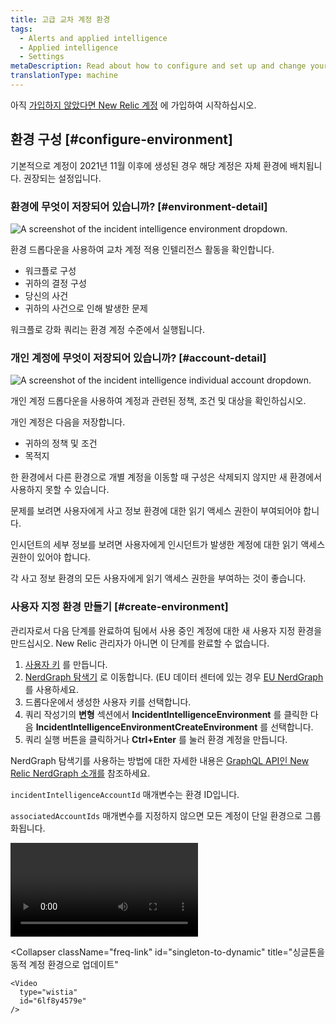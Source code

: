 ```yaml
---
title: 고급 교차 계정 환경
tags:
  - Alerts and applied intelligence
  - Applied intelligence
  - Settings
metaDescription: Read about how to configure and set up and change your environment settings
translationType: machine
---
```






아직 [가입하지 않았다면 New Relic 계정](https://newrelic.com/signup) 에 가입하여 시작하십시오.

## 환경 구성 [#configure-environment]

기본적으로 계정이 2021년 11월 이후에 생성된 경우 해당 계정은 자체 환경에 배치됩니다. 권장되는 설정입니다.

### 환경에 무엇이 저장되어 있습니까? [#environment-detail]

<img
  title="The incident intelligence environment."
  alt="A screenshot of the incident intelligence environment dropdown."
  src={accountsIncidentIntelligenceEnvironment}
/>

<figcaption>
  환경 드롭다운을 사용하여 교차 계정 적용 인텔리전스 활동을 확인합니다.
</figcaption>

* 워크플로 구성
* 귀하의 결정 구성
* 당신의 사건
* 귀하의 사건으로 인해 발생한 문제

워크플로 강화 쿼리는 환경 계정 수준에서 실행됩니다.

### 개인 계정에 무엇이 저장되어 있습니까? [#account-detail]

<img
  title="The incident intelligence individual account."
  alt="A screenshot of the incident intelligence individual account dropdown."
  src={accountsAccountTeam}
/>

<figcaption>
  개인 계정 드롭다운을 사용하여 계정과 관련된 정책, 조건 및 대상을 확인하십시오.
</figcaption>

개인 계정은 다음을 저장합니다.

* 귀하의 정책 및 조건
* 목적지

한 환경에서 다른 환경으로 개별 계정을 이동할 때 구성은 삭제되지 않지만 새 환경에서 사용하지 못할 수 있습니다.

<Callout variant="important">
  문제를 보려면 사용자에게 사고 정보 환경에 대한 읽기 액세스 권한이 부여되어야 합니다.

  인시던트의 세부 정보를 보려면 사용자에게 인시던트가 발생한 계정에 대한 읽기 액세스 권한이 있어야 합니다.

  각 사고 정보 환경의 모든 사용자에게 읽기 액세스 권한을 부여하는 것이 좋습니다.
</Callout>

### 사용자 지정 환경 만들기 [#create-environment]

관리자로서 다음 단계를 완료하여 팀에서 사용 중인 계정에 대한 새 사용자 지정 환경을 만드십시오. New Relic 관리자가 아니면 이 단계를 완료할 수 없습니다.

1. [사용자 키](https://one.newrelic.com/api-keys) 를 만듭니다.
2. [NerdGraph 탐색기](https://api.newrelic.com/graphiql) 로 이동합니다. (EU 데이터 센터에 있는 경우 [EU NerdGraph](https://api.eu.newrelic.com/graphiql) 를 사용하세요.
3. 드롭다운에서 생성한 사용자 키를 선택합니다.
4. 쿼리 작성기의 **변형** 섹션에서 **IncidentIntelligenceEnvironment** 를 클릭한 다음 **IncidentIntelligenceEnvironmentCreateEnvironment** 를 선택합니다.
5. 쿼리 실행 버튼을 클릭하거나 **Ctrl+Enter** 를 눌러 환경 계정을 만듭니다.

NerdGraph 탐색기를 사용하는 방법에 대한 자세한 내용은 [GraphQL API인 New Relic NerdGraph 소개를](/docs/apis/nerdgraph/get-started/introduction-new-relic-nerdgraph/) 참조하세요.

`incidentIntelligenceAccountId` 매개변수는 환경 ID입니다.

`associatedAccountIds` 매개변수를 지정하지 않으면 모든 계정이 단일 환경으로 그룹화됩니다.

<CollapserGroup>
  <Collapser
    className="freq-link"
    id="dynamic-to-singletone"
    title="동적 계정을 싱글톤 환경으로 업데이트"
  >
    <Video
      type="wistia"
      id="dy9fbo12j3"
    />
  </Collapser>

  <Collapser
    className="freq-link"
    id="singleton-to-dynamic"
    title="싱글톤을 동적 계정 환경으로 업데이트"
  >
    <Video
      type="wistia"
      id="6lf8y4579e"
    />
  </Collapser>
</CollapserGroup>